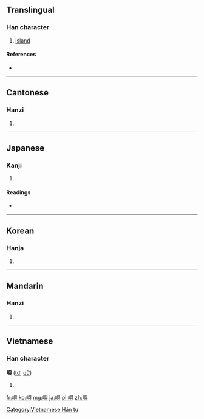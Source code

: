 {{also|屿}}
==Translingual==

===Han character===
{{Han char|rn=46|rad=山|as=14|sn=17|four=2778<sub>1</sub>|canj=山竹X金 (UHXC)}}

# [[island]]

====References====
* {{Han ref|kx=0321.250|dkj=08561|hdz=10800.210|uh=5DBC|ud=23996|bh=C0AC|bd=49324}}

----

==Cantonese==

===Hanzi===
{{yue-hanzi|jyut=|y=jeui6, yu4|sim=屿}}

# {{defn|Cantonese|sort=山14}}

----

==Japanese==

===Kanji===
{{ja-kanji|grade=|rs=山14}}

# {{defn|Japanese|sort=山14}}

====Readings====
* {{ja-readings|on=[[しょ]] (sho)|kun=[[しま]] (shima)}}

----

==Korean==

===Hanja===
{{ko-hanja|hangeul=서|rv=seo|mr=sŏ}}

# {{defn|Korean|sort=山14}}

----

==Mandarin==

===Hanzi===
{{cmn-hanzi|sim=屿|pin=[[yǔ]] ([[yu3]])|wg=yü<sup>3</sup>}}

# {{defn|Mandarin|sort=山14}}

----

==Vietnamese==

===Han character===
'''嶼''' ([[tự]], [[dữ]])

# {{defn|Vietnamese}}

[[Category:Vietnamese Hán tự]]

[[fr:嶼]]
[[ko:嶼]]
[[mg:嶼]]
[[ja:嶼]]
[[pl:嶼]]
[[zh:嶼]]